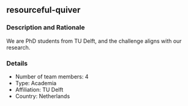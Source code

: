 ## resourceful-quiver

### Description and Rationale
We are PhD students from TU Delft, and the challenge aligns with our research.

### Details

* Number of team members: 4
* Type: Academia
* Affiliation: TU Delft
* Country: Netherlands

